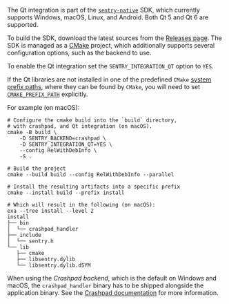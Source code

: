 The Qt integration is part of the [`sentry-native`](https://github.com/getsentry/sentry-native/) SDK,
which currently supports Windows, macOS, Linux, and Android. Both Qt 5 and Qt 6 are supported.

To build the SDK, download the latest sources from the [Releases page](https://github.com/getsentry/sentry-native/releases). The SDK is managed as a [CMake] project, which additionally supports several configuration options, such as the backend to use.

To enable the Qt integration set the `SENTRY_INTEGRATION_QT` option to `YES`.

<Note>

If the Qt libraries are not installed in one of the predefined `CMake` [system prefix paths](https://cmake.org/cmake/help/latest/variable/CMAKE_SYSTEM_PREFIX_PATH.html), where they can be found by `CMake`, you will need to set [`CMAKE_PREFIX_PATH`](https://cmake.org/cmake/help/latest/variable/CMAKE_PREFIX_PATH.html) explicitly.

</Note>

For example (on macOS):

```shell
# Configure the cmake build into the `build` directory,
# with crashpad, and Qt integration (on macOS).
cmake -B build \
    -D SENTRY_BACKEND=crashpad \
    -D SENTRY_INTEGRATION_QT=YES \
    --config RelWithDebInfo \
    -S .

# Build the project
cmake --build build --config RelWithDebInfo --parallel

# Install the resulting artifacts into a specific prefix
cmake --install build --prefix install

# Which will result in the following (on macOS):
exa --tree install --level 2
install
├── bin
│  └── crashpad_handler
├── include
│  └── sentry.h
└── lib
   ├── cmake
   ├── libsentry.dylib
   └── libsentry.dylib.dSYM
```

[cmake]: https://cmake.org/cmake/help/latest/

<Alert level="warning" title="Bundling crashpad_handler">

When using the _Crashpad backend_, which is the default on Windows and macOS, the `crashpad_handler` binary has to be shipped alongside the application binary. See the [Crashpad documentation](/platforms/native/configuration/backends/crashpad/) for more information.

</Alert>
